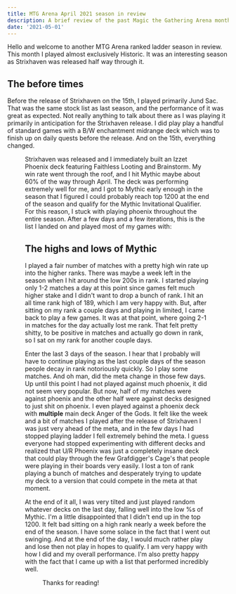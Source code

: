 ```yaml
---
title: MTG Arena April 2021 season in review
description: A brief review of the past Magic the Gathering Arena monthly ladder season for historic.
date: '2021-05-01'
---
```


Hello and welcome to another MTG Arena ranked ladder season in review. This month I played almost exclusively Historic. It was an interesting season as Strixhaven was released half way through it.

## The before times

Before the release of Strixhaven on the 15th, I played primarily Jund Sac. That was the same stock list as last season, and the performance of it was great as expected. Not really anything to talk about there as I was playing it primarily in anticipation for the Strixhaven release. I did play play a handful of standard games with a B/W enchantment midrange deck which was to finish up on daily quests before the release. And on the 15th, everything changed.

<Figure
  title="Ladder performance"
  image="april-2021-ladder.jpg"
  caption="Chart of ladder performance over the course of the MTG Arena season"
/>

Strixhaven was released and I immediately built an Izzet Phoenix deck featuring <card-link>Faithless Looting</card-link> and <card-link>Brainstorm</card-link>. My win rate went through the roof, and I hit Mythic maybe about 60% of the way through April. The deck was performing extremely well for me, and I got to Mythic early enough in the season that I figured I could probably reach top 1200 at the end of the season and qualify for the Mythic Invitational Qualifier. For this reason, I stuck with playing phoenix throughout the entire season. After a few days and a few iterations, this is the list I landed on and played most of my games with:

<deck-list heading="Historic Izzet Phoenix" src="/assets/april-2021-phoenix.dec"></deck-list>

## The highs and lows of Mythic

I played a fair number of matches with a pretty high win rate up into the higher ranks. There was maybe a week left in the season when I hit around the low 200s in rank. I started playing only 1-2 matches a day at this point since games felt much higher stake and I didn't want to drop a bunch of rank. I hit an all time rank high of 189, which I am very happy with. But, after sitting on my rank a couple days and playing in limited, I came back to play a few games. It was at that point, where going 2-1 in matches for the day actually lost me rank. That felt pretty shitty, to be positive in matches and actually go down in rank, so I sat on my rank for another couple days.

Enter the last 3 days of the season. I hear that I probably will have to continue playing as the last couple days of the season people decay in rank notoriously quickly. So I play some matches. And oh man, did the meta change in those few days. Up until this point I had not played against much phoenix, it did not seem very popular. But now, half of my matches were against phoenix and the other half were against decks designed to just shit on phoenix. I even played against a phoenix deck with **multiple** main deck <card-link>Anger of the Gods</card-link>. It felt like the week and a bit of matches I played after the release of Strixhaven I was just very ahead of the meta, and in the few days I had stopped playing ladder I fell extremely behind the meta. I guess everyone had stopped experimenting with different decks and realized that U/R Phoenix was just a completely insane deck that could play through the few <card-link name="Grafdigger's Cage">Grafdigger's Cage's</card-link> that people were playing in their boards very easily. I lost a ton of rank playing a bunch of matches and desperately trying to update my deck to a version that could compete in the meta at that moment.

At the end of it all, I was very tilted and just played random whatever decks on the last day, falling well into the low %s of Mythic. I'm a little disappointed that I didn't end up in the top 1200. It felt bad sitting on a high rank nearly a week before the end of the season. I have some solace in the fact that I went out swinging. And at the end of the day, I would much rather play and lose then not play in hopes to qualify. I am very happy with how I did and my overall performance. I'm also pretty happy with the fact that I came up with a list that performed incredibly well.

<Figure
  title="Overall win rate"
  image="april-2021-winrate.jpg"
  caption="Overall win rate and highest rank achieved of games played on the ladder"
/>

Thanks for reading!
